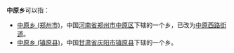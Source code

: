 '''中原乡'''可以指：
* [[中原乡_(郑州市)|中原乡 (郑州市)]]，中国[[河南省|河南省]][[郑州市|郑州市]][[中原区_(郑州市)|中原区]]下辖的一个乡，已改为[[中原西路街道|中原西路街道]]。
* [[中原乡_(镇原县)|中原乡 (镇原县)]]，中国[[甘肃省|甘肃省]][[庆阳市|庆阳市]][[镇原县|镇原县]]下辖的一个乡。
{{disambig|cat=三字中国乡名消歧义}}